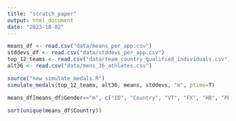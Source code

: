 ```yaml
---
title: "scratch_paper"
output: html_document
date: "2023-10-02"
---
```



```r
means_df <- read.csv("data/means_per_app.csv")
stddevs_df <- read.csv("data/stddevs_per_app.csv")
top_12_teams <- read.csv("data/team_country_qualified_individuals.csv")
alt36 <- read.csv("data/mens_36_athletes.csv")
```

```r
source("new_simulate_medals.R")
simulate_medals(top_12_teams, alt36, means, stddevs, "m", ptime=T)
```
```r
means_df[means_df$Gender=="m", c("ID", "Country", "VT", "FX", "HB", "PB", "PH", "SR")]
```

```r
sort(unique(means_df$Country))
```

